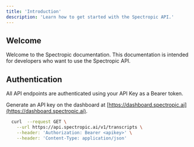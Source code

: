 ```yaml
---
title: 'Introduction'
description: 'Learn how to get started with the Spectropic API.'
---
```



## Welcome

Welcome to the Spectropic documentation. This documentation is intended for developers who want to use the Spectropic API. 

## Authentication

All API endpoints are authenticated using your API Key as a Bearer token.

Generate an API key on the dashboard at [https://dashboard.spectropic.ai](https://dashboard.spectropic.ai).

```bash Request Example
  curl  --request GET \
    --url https://api.spectropic.ai/v1/transcripts \
    --header: 'Authorization: Bearer <apikey>' \
    --header: 'Content-Type: application/json'
```
